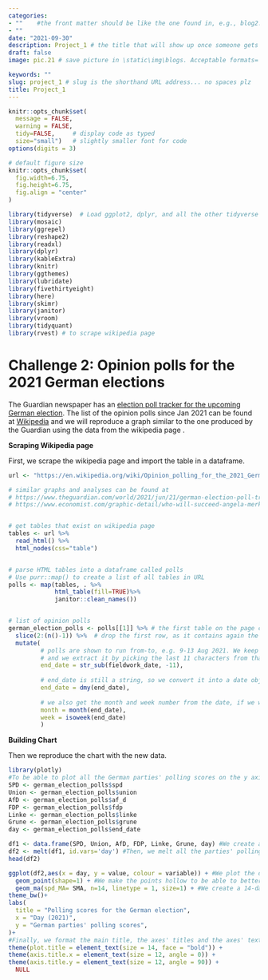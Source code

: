 ```yaml
---
categories:  
- ""    #the front matter should be like the one found in, e.g., blog2.md. It cannot be like the normal Rmd we used
- ""
date: "2021-09-30"
description: Project_1 # the title that will show up once someone gets to this page
draft: false
image: pic.21 # save picture in \static\img\blogs. Acceptable formats= jpg, jpeg, or png . Your iPhone pics wont work

keywords: ""
slug: project_1 # slug is the shorthand URL address... no spaces plz
title: Project_1
---
```



```r
knitr::opts_chunk$set(
  message = FALSE, 
  warning = FALSE, 
  tidy=FALSE,     # display code as typed
  size="small")   # slightly smaller font for code
options(digits = 3)

# default figure size
knitr::opts_chunk$set(
  fig.width=6.75, 
  fig.height=6.75,
  fig.align = "center"
)
```


```r
library(tidyverse)  # Load ggplot2, dplyr, and all the other tidyverse packages
library(mosaic)
library(ggrepel)
library(reshape2)
library(readxl)
library(dplyr)
library(kableExtra)
library(knitr)
library(ggthemes)
library(lubridate)
library(fivethirtyeight)
library(here)
library(skimr)
library(janitor)
library(vroom)
library(tidyquant)
library(rvest) # to scrape wikipedia page
```



# Challenge 2: Opinion polls for the 2021 German elections

The Guardian newspaper has an [election poll tracker for the upcoming German election](https://www.theguardian.com/world/2021/aug/20/german-election-poll-tracker-who-will-be-the-next-chancellor). The list of the opinion polls since Jan 2021 can be found at [Wikipedia](https://en.wikipedia.org/wiki/Opinion_polling_for_the_2021_German_federal_election) and we will reproduce a graph similar to the one produced by the Guardian using the data from the wikipedia page . 




**Scraping Wikipedia page**

First, we scrape the wikipedia page and import the table in a dataframe.


```r
url <- "https://en.wikipedia.org/wiki/Opinion_polling_for_the_2021_German_federal_election"

# similar graphs and analyses can be found at 
# https://www.theguardian.com/world/2021/jun/21/german-election-poll-tracker-who-will-be-the-next-chancellor
# https://www.economist.com/graphic-detail/who-will-succeed-angela-merkel


# get tables that exist on wikipedia page 
tables <- url %>% 
  read_html() %>% 
  html_nodes(css="table")


# parse HTML tables into a dataframe called polls 
# Use purr::map() to create a list of all tables in URL
polls <- map(tables, . %>% 
             html_table(fill=TRUE)%>% 
             janitor::clean_names())


# list of opinion polls
german_election_polls <- polls[[1]] %>% # the first table on the page contains the list of all opinions polls
  slice(2:(n()-1)) %>%  # drop the first row, as it contains again the variable names and last row that contains 2017 results
  mutate(
         # polls are shown to run from-to, e.g. 9-13 Aug 2021. We keep the last date, 13 Aug here, as the poll date
         # and we extract it by picking the last 11 characters from that field
         end_date = str_sub(fieldwork_date, -11),
         
         # end_date is still a string, so we convert it into a date object using lubridate::dmy()
         end_date = dmy(end_date),
         
         # we also get the month and week number from the date, if we want to do analysis by month- week, etc.
         month = month(end_date),
         week = isoweek(end_date)
         )
```

**Building Chart**

Then we reproduce the chart with the new data.

```r
library(plotly)
#To be able to plot all the German parties' polling scores on the y axis by date, we need to rework our data set so as to have the date as a function of all the parties' polling score. To to this, we first have to define variables for each party' polling score.
SPD <- german_election_polls$spd
Union <- german_election_polls$union
AfD <- german_election_polls$af_d
FDP <- german_election_polls$fdp
Linke <- german_election_polls$linke
Grune <- german_election_polls$grune
day <- german_election_polls$end_date

df1 <- data.frame(SPD, Union, AfD, FDP, Linke, Grune, day) #We create a new data frame to which we assign all the variables we created.
df2 <- melt(df1, id.vars='day') #Then, we melt all the parties' polling scores and keep the date as the other variable.
head(df2)

ggplot(df2,aes(x = day, y = value, colour = variable)) + #We plot the days and the parties' polling scores. We colour the parties to be able to differentiate them.
  geom_point(shape=1) + #We make the points hollow to be able to better see the rolling average we'll create.
  geom_ma(spd_MA= SMA, n=14, linetype = 1, size=1) + #We create a 14-day rolling average following the Guardian's methodology. We change the linetype to a solid one so that it is more easily readable.
theme_bw()+
labs(
  title = "Polling scores for the German election",
  x = "Day (2021)",
  y = "German parties' polling scores",
)+
#Finally, we format the main title, the axes' titles and the axes' text to make the chart more easily readable.
theme(plot.title = element_text(size = 14, face = "bold")) +
theme(axis.title.x = element_text(size = 12, angle = 0)) +
theme(axis.title.y = element_text(size = 12, angle = 90)) +
  NULL
```